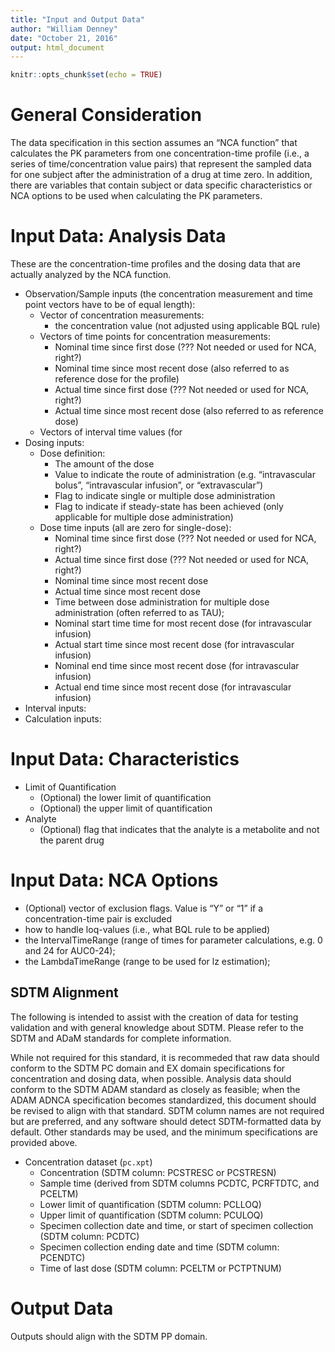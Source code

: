 ```yaml
---
title: "Input and Output Data"
author: "William Denney"
date: "October 21, 2016"
output: html_document
---
```


```r
knitr::opts_chunk$set(echo = TRUE)
```
# General Consideration
The data specification in this section assumes an "NCA function" that calculates the PK parameters from one concentration-time profile (i.e., a series of time/concentration value pairs) that represent the sampled data for one subject after the administration of a drug at time zero. In addition, there are variables that contain subject or data specific characteristics or NCA options to be used when calculating the PK parameters. 

# Input Data: Analysis Data
These are the concentration-time profiles and the dosing data that are actually analyzed by the NCA function. 

* Observation/Sample inputs (the concentration measurement and time point vectors have to be of equal length):
    * Vector of concentration measurements:
        * the concentration value (not adjusted using applicable BQL rule)
    * Vectors of time points for concentration measurements:
        * Nominal time since first dose (??? Not needed or used for NCA, right?)
        * Nominal time since most recent dose (also referred to as reference dose for the profile) 
        * Actual time since first dose (??? Not needed or used for NCA, right?)
        * Actual time since most recent dose (also referred to as reference dose)
     * Vectors of interval time values (for 
* Dosing inputs:
    * Dose definition:
        * The amount of the dose
        * Value to indicate the route of administration (e.g. "intravascular bolus", "intravascular infusion", or "extravascular") 
        * Flag to indicate single or multiple dose administration 
        * Flag to indicate if steady-state has been achieved (only applicable for multiple dose administration)
    * Dose time inputs (all are zero for single-dose):
        * Nominal time since first dose (??? Not needed or used for NCA, right?)
        * Actual time since first dose (??? Not needed or used for NCA, right?)
        * Nominal time since most recent dose 
        * Actual time since most recent dose
        * Time between dose administration for multiple dose administration (often referred to as TAU);
        * Nominal start time time for most recent dose (for intravascular infusion) 
        * Actual start time since most recent dose (for intravascular infusion) 
        * Nominal end time since most recent dose (for intravascular infusion) 
        * Actual end time since most recent dose (for intravascular infusion) 
* Interval inputs:
* Calculation inputs:

# Input Data: Characteristics
* Limit of Quantification
    * (Optional) the lower limit of quantification
    * (Optional) the upper limit of quantification
* Analyte
    * (Optional) flag that indicates that the analyte is a metabolite and not the parent drug

# Input Data: NCA Options
* (Optional) vector of exclusion flags. Value is "Y" or "1" if a concentration-time pair is excluded
* how to handle loq-values (i.e., what BQL rule to be applied)
* the IntervalTimeRange (range of times for parameter calculations, e.g. 0 and 24 for AUC0-24);
* the LambdaTimeRange (range to be used for lz estimation);


## SDTM Alignment

The following is intended to assist with the creation of data for testing validation and with general knowledge about SDTM.  Please refer to the SDTM and ADaM standards for complete information.

While not required for this standard, it is recommeded that raw data should conform to the SDTM PC domain and EX domain specifications for concentration and dosing data, when possible.  Analysis data should conform to the SDTM ADAM standard as closely as feasible; when the ADAM ADNCA specification becomes standardized, this document should be revised to align with that standard.  SDTM column names are not required but are preferred, and any software should detect SDTM-formatted data by default.  Other standards may be used, and the minimum specifications are provided above.

* Concentration dataset (`pc.xpt`)
    * Concentration (SDTM column: PCSTRESC or PCSTRESN)
    * Sample time (derived from SDTM columns PCDTC, PCRFTDTC, and PCELTM)
    * Lower limit of quantification (SDTM column: PCLLOQ)
    * Upper limit of quantification (SDTM column: PCULOQ)
    * Specimen collection date and time, or start of specimen collection (SDTM column: PCDTC)
    * Specimen collection ending date and time (SDTM column: PCENDTC)
    * Time of last dose (SDTM column: PCELTM or PCTPTNUM)

# Output Data

Outputs should align with the SDTM PP domain.
